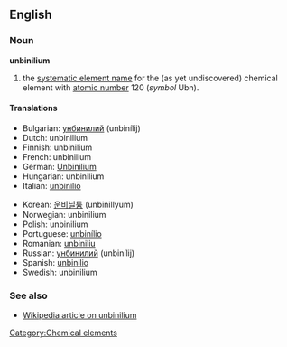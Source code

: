 ==English==
{{elements|Ubn|ununennium|Uue|unbiunium|Ubu}}
=== Noun ===
'''unbinilium'''

# the [[systematic element name]] for the (as yet undiscovered) chemical element with [[atomic number]] 120 (''symbol'' Ubn).

====Translations====
{{top}}
*Bulgarian: [[унбинилий]] (unbinílij) {{m}}
*Dutch: unbinilium {{n}}
*Finnish: unbinilium
*French: unbinilium {{m}}
*German: [[Unbinilium]] {{n}}
*Hungarian: unbinilium
*Italian: [[unbinilio]] {{m}}
{{mid}}
*Korean: [[운비닐륨]] (unbinillyum)
*Norwegian: unbinilium
*Polish: unbinilium {{m}}
*Portuguese: [[unbinílio]] {{m}}
*Romanian: [[unbiniliu]] {{n}}
*Russian: [[унбинилий]] (unbinílij) {{m}}
*Spanish: [[unbinilio]] {{m}}
*Swedish: unbinilium
{{bottom}}

===See also===
*[[w:Unbinilium|Wikipedia article on unbinilium]]

[[Category:Chemical elements]]